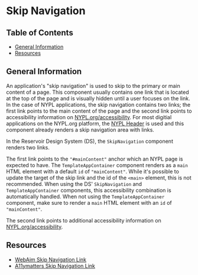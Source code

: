 
<Meta title="Accessibility Guide/Skip Navigation" />

# Skip Navigation

## Table of Contents

- [General Information](#general-information)
- [Resources](#resources)

## General Information

An application's "skip navigation" is used to skip to the primary or main
content of a page. This component usually contains one link that is located at
the top of the page and is visually hidden until a user focuses on the link. In
the case of NYPL applications, the skip navigation contains two links; the first
link points to the main content of the page and the second link points to
accessibility information on
[NYPL.org/accessibility](https://nypl.org/accessibility). For most digitial
applications on the NYPL.org platform, the [NYPL
Header](https://github.com/NYPL/dgx-header-component) is used and this component
already renders a skip navigation area with links.

In the Reservoir Design System (DS), the `SkipNavigation` component renders two
links.

The first link points to the `"#mainContent"` anchor which an NYPL page is
expected to have. The `TemplateAppContainer` component renders as a `main` HTML
element with a default `id` of `"mainContent"`. While it's possible to update
the target of the skip link and the id of the `<main>` element, this is not
recommended. When using the DS' `SkipNavigation` and `TemplateAppContainer`
components, this accessibility combination is automatically handled. When not
using the `TemplateAppContainer` component, make sure to render a `main` HTML
element with an `id` of `"mainContent"`.

The second link points to additional accessibility information on
[NYPL.org/accessibility](https://nypl.org/accessibility).

## Resources

- [WebAim Skip Navigation Link](https://webaim.org/techniques/skipnav/)
- [A11ymatters Skip Navigation Link](https://www.a11ymatters.com/pattern/skip-link/)
